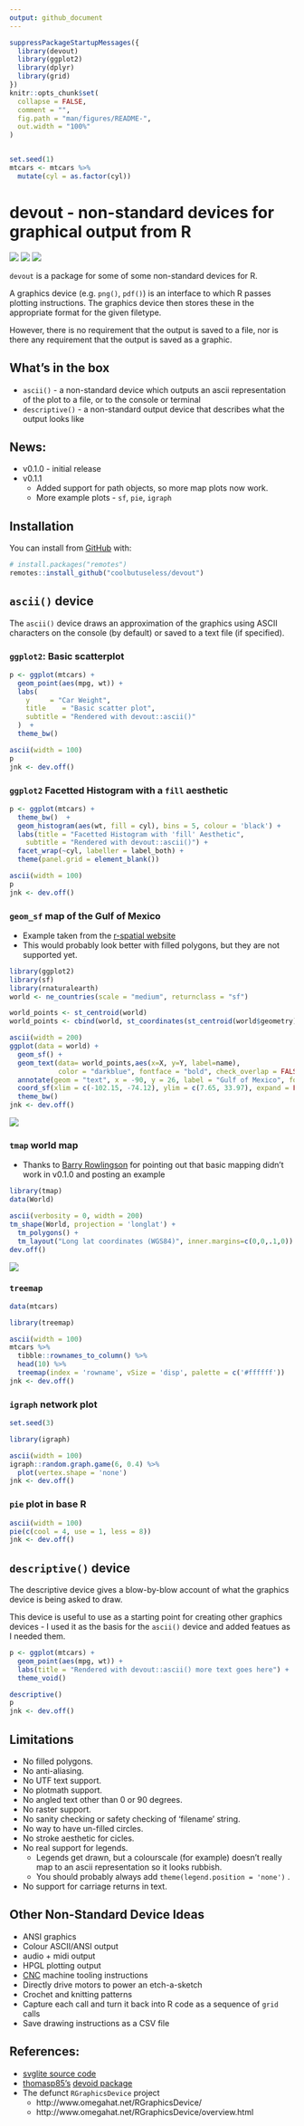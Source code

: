 ```yaml
---
output: github_document
---
```


<!-- README.md is generated from README.Rmd. Please edit that file -->

```r
suppressPackageStartupMessages({
  library(devout)
  library(ggplot2)
  library(dplyr)
  library(grid)
})
knitr::opts_chunk$set(
  collapse = FALSE,
  comment = "",
  fig.path = "man/figures/README-",
  out.width = "100%"
)


set.seed(1)
mtcars <- mtcars %>% 
  mutate(cyl = as.factor(cyl))

```
# devout - non-standard devices for graphical output from R

<!-- badges: start -->
![](https://img.shields.io/badge/cool-useless-green.svg)
![](https://img.shields.io/badge/Status-alpha-orange.svg)
![](https://img.shields.io/badge/Version-0.1.1-blue.svg)
<!-- badges: end -->


`devout` is a package for some of some non-standard devices for R.

A graphics device (e.g. `png()`, `pdf()`) is an interface to which R passes
plotting instructions. The graphics device then stores these in the appropriate
format for the given filetype.

However, there is no requirement that the output is saved to a file, nor is there
any requirement that the output is saved as a graphic.


## What's in the box

* `ascii()` - a non-standard device which outputs an ascii representation of the plot 
  to a file, or to the console or terminal
* `descriptive()` - a non-standard output device that describes what the output looks like


## News:

* v0.1.0 - initial release
* v0.1.1 
    - Added support for path objects, so more map plots now work.
    - More example plots - `sf`, `pie`, `igraph`

## Installation

You can install from [GitHub](https://github.com/coolbutuseless/devout) with:

``` r
# install.packages("remotes")
remotes::install_github("coolbutuseless/devout")
```


## `ascii()` device

The `ascii()` device draws an approximation of the graphics using ASCII characters
on the console (by default) or saved to a text file (if specified).

### `ggplot2`: Basic scatterplot

```r
p <- ggplot(mtcars) + 
  geom_point(aes(mpg, wt)) +
  labs(
    y     = "Car Weight",
    title    = "Basic scatter plot",
    subtitle = "Rendered with devout::ascii()"
  )  + 
  theme_bw()

ascii(width = 100)
p
jnk <- dev.off()
```



### `ggplot2` Facetted Histogram with a `fill` aesthetic

```r
p <- ggplot(mtcars) + 
  theme_bw()  +
  geom_histogram(aes(wt, fill = cyl), bins = 5, colour = 'black') +
  labs(title = "Facetted Histogram with 'fill' Aesthetic", 
    subtitle = "Rendered with devout::ascii()") + 
  facet_wrap(~cyl, labeller = label_both) +
  theme(panel.grid = element_blank())

ascii(width = 100)
p
jnk <- dev.off()
```


### `geom_sf` map of the Gulf of Mexico

* Example taken from the [r-spatial website](https://www.r-spatial.org/r/2018/10/25/ggplot2-sf.html)
* This would probably look better with filled polygons, but they are not supported yet.

```r
library(ggplot2)
library(sf)
library(rnaturalearth)
world <- ne_countries(scale = "medium", returnclass = "sf")

world_points <- st_centroid(world)
world_points <- cbind(world, st_coordinates(st_centroid(world$geometry)))

ascii(width = 200)
ggplot(data = world) +
  geom_sf() +
  geom_text(data= world_points,aes(x=X, y=Y, label=name),
            color = "darkblue", fontface = "bold", check_overlap = FALSE) +
  annotate(geom = "text", x = -90, y = 26, label = "Gulf of Mexico", fontface = "italic", color = "grey22", size = 6) +
  coord_sf(xlim = c(-102.15, -74.12), ylim = c(7.65, 33.97), expand = FALSE) + 
  theme_bw()
jnk <- dev.off()
```

<img src = "man/figures/gulfofmexico.png">



### `tmap` world map

* Thanks to [Barry Rowlingson](https://twitter.com/geospacedman) for pointing out
that basic mapping didn't work in v0.1.0 and posting an example

```r
library(tmap)
data(World)

ascii(verbosity = 0, width = 200)
tm_shape(World, projection = 'longlat') + 
  tm_polygons() +
  tm_layout("Long lat coordinates (WGS84)", inner.margins=c(0,0,.1,0))
dev.off()
```

<img src = "man/figures/tmap.png">


### `treemap`

```r
data(mtcars)
```


```r
library(treemap)

ascii(width = 100)
mtcars %>% 
  tibble::rownames_to_column() %>% 
  head(10) %>% 
  treemap(index = 'rowname', vSize = 'disp', palette = c('#ffffff'))
jnk <- dev.off()
```


### `igraph` network plot


```r
set.seed(3)
```


```r
library(igraph)

ascii(width = 100)
igraph::random.graph.game(6, 0.4) %>% 
  plot(vertex.shape = 'none')
jnk <- dev.off()
```



### `pie` plot in base R

```r
ascii(width = 100) 
pie(c(cool = 4, use = 1, less = 8))
jnk <- dev.off()
```


## `descriptive()` device

The descriptive device gives a blow-by-blow account of what the graphics
device is being asked to draw.

This device is useful to use as a starting point for creating other graphics devices - 
I used it as the basis for the `ascii()` device and added featues as I needed them.



```r
p <- ggplot(mtcars) + 
  geom_point(aes(mpg, wt)) +
  labs(title = "Rendered with devout::ascii() more text goes here") +
  theme_void()

descriptive()
p
jnk <- dev.off()
```

## Limitations

* No filled polygons.
* No anti-aliasing.
* No UTF text support.
* No plotmath support.
* No angled text other than 0 or 90 degrees.
* No raster support.
* No sanity checking or safety checking of 'filename' string.
* No way to have un-filled circles.
* No stroke aesthetic for cicles.
* No real support for legends.
    * Legends get drawn, but a colourscale (for example) doesn't really map 
      to an ascii representation so it looks rubbish.
    * You should probably always add `theme(legend.position = 'none')` .
* No support for carriage returns in text.


## Other Non-Standard Device Ideas

* ANSI graphics
* Colour ASCII/ANSI output
* audio + midi output
* HPGL plotting output
* [CNC](https://en.wikipedia.org/wiki/Numerical_control) machine tooling instructions
* Directly drive motors to power an etch-a-sketch
* Crochet and knitting patterns
* Capture each call and turn it back into R code as a sequence of `grid` calls
* Save drawing instructions as a CSV file



## References:

* [svglite source code](https://github.com/r-lib/svglite)
* [thomasp85's](https://twitter.com/thomasp85) [devoid package](https://github.com/r-lib/devoid)
* The defunct `RGraphicsDevice` project
    * http://www.omegahat.net/RGraphicsDevice/
    * http://www.omegahat.net/RGraphicsDevice/overview.html

